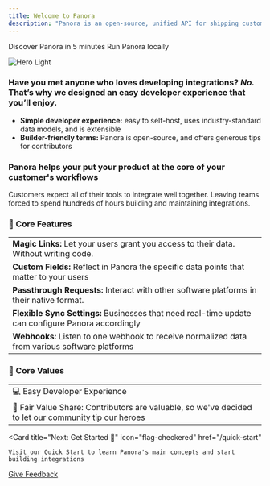 ```yaml
---
title: Welcome to Panora
description: "Panora is an open-source, unified API for shipping customer-facing integrations"
---
```


<CardGroup cols={2}>
  <Card
    title="Watch Product Tour"
    icon="video"
    href="https://youtube.com"
  >
    Discover Panora in 5 minutes
  </Card>
  <Card
    title="Try Self-Host"
    icon="house-laptop"
    href="https://github.com/panoratech/Panora"
  >
    Run Panora locally
  </Card>
</CardGroup>

<img
  className="block dark:hidden"
  src="/images/panora.png"
  alt="Hero Light"
/>

### Have you met anyone who loves developing integrations? *No.* That’s why we designed an easy developer experience that you’ll enjoy.

- **Simple developer experience:** easy to self-host, uses industry-standard data models, and is extensible
- **Builder-friendly terms:** Panora is open-source, and offers generous tips for contributors

### Panora helps your put your product at the core of your customer's workflows

Customers expect all of their tools to integrate well together. Leaving teams forced to spend hundreds of hours building and maintaining integrations.


### 🔮 Core Features  

|                    |
|---------------------------|
| **Magic Links:** Let your users grant you access to their data. Without writing code.              |
| **Custom Fields:** Reflect in Panora the specific data points that matter to your users            |
| **Passthrough Requests:** Interact with other software platforms in their native format.      | 
| **Flexible Sync Settings:** Businesses that need real-time update can configure Panora accordingly    |
| **Webhooks:** Listen to one webhook to receive normalized data from various software platforms                  |


### 🤝 Core Values

|                                           |
|-------------------------------------------|
| 💻 Easy Developer Experience               |
| 🫡 Fair Value Share: Contributors are valuable, so we've decided to let our community tip our heroes |


  <Card
    title="Next: Get Started 🚀"
    icon="flag-checkered"
    href="/quick-start"
  >
    Visit our Quick Start to learn Panora's main concepts and start building integrations
  </Card>


[Give Feedback](https://tally.so/r/mRD1QQ?feedback_source=welcome)